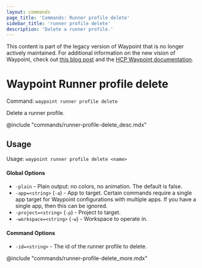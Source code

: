 ```yaml
---
layout: commands
page_title: 'Commands: Runner profile delete'
sidebar_title: 'runner profile delete'
description: 'Delete a runner profile.'
---
```


<Warning>

This content is part of the legacy version of Waypoint that is no longer actively maintained. For additional information on the new vision of Waypoint, check out [this blog post](https://www.hashicorp.com/blog/a-new-vision-for-hcp-waypoint) and the [HCP Waypoint documentation](/hcp/docs/waypoint).

</Warning>

# Waypoint Runner profile delete

Command: `waypoint runner profile delete`

Delete a runner profile.

@include "commands/runner-profile-delete_desc.mdx"

## Usage

Usage: `waypoint runner profile delete <name>`

#### Global Options

- `-plain` - Plain output: no colors, no animation. The default is false.
- `-app=<string>` (`-a`) - App to target. Certain commands require a single app target for Waypoint configurations with multiple apps. If you have a single app, then this can be ignored.
- `-project=<string>` (`-p`) - Project to target.
- `-workspace=<string>` (`-w`) - Workspace to operate in.

#### Command Options

- `-id=<string>` - The id of the runner profile to delete.

@include "commands/runner-profile-delete_more.mdx"
